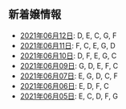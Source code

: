 新着嬢情報
----

- [2021年06月12日](/new/2021-06-12): D, E, C, G, F
- [2021年06月11日](/new/2021-06-11): F, C, E, G, D
- [2021年06月10日](/new/2021-06-10): D, F, E, G, C
- [2021年06月09日](/new/2021-06-09): G, D, E, F, C
- [2021年06月07日](/new/2021-06-07): E, G, D, C, F
- [2021年06月06日](/new/2021-06-06): E, D, F, C
- [2021年06月05日](/new/2021-06-05): E, C, D, F, G

